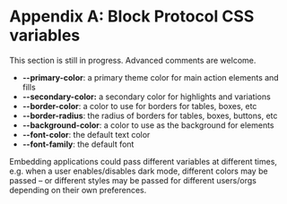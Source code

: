 # Appendix A: Block Protocol CSS variables

<Frame emoji="🚧">

This section is still in progress.
Advanced comments are welcome.

</Frame>

- **--primary-color**: a primary theme color for main action elements and fills
- **--secondary-color:** a secondary color for highlights and variations
- **--border-color**: a color to use for borders for tables, boxes, etc
- **--border-radius**: the radius of borders for tables, boxes, buttons, etc
- **--background-color**: a color to use as the background for elements
- **--font-color**: the default text color
- **--font-family**: the default font

Embedding applications could pass different variables at different times, e.g. when a user enables/disables dark mode, different colors may be passed – or different styles may be passed for different users/orgs depending on their own preferences.

